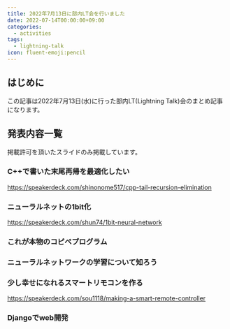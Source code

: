 ```yaml
---
title: 2022年7月13日に部内LT会を行いました
date: 2022-07-14T00:00:00+09:00
categories:
  - activities
tags:
  - lightning-talk
icon: fluent-emoji:pencil
---
```


## はじめに

この記事は2022年7月13日(水)に行った部内LT(Lightning Talk)会のまとめ記事になります。

## 発表内容一覧

掲載許可を頂いたスライドのみ掲載しています。

### C++で書いた末尾再帰を最適化したい

https://speakerdeck.com/shinonome517/cpp-tail-recursion-elimination

### ニューラルネットの1bit化

https://speakerdeck.com/shun74/1bit-neural-network

### これが本物のコピペプログラム

### ニューラルネットワークの学習について知ろう

### 少し幸せになれるスマートリモコンを作る

https://speakerdeck.com/sou1118/making-a-smart-remote-controller

### Djangoでweb開発
